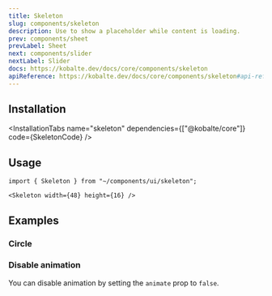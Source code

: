 ```yaml
---
title: Skeleton
slug: components/skeleton
description: Use to show a placeholder while content is loading.
prev: components/sheet
prevLabel: Sheet
next: components/slider
nextLabel: Slider
docs: https://kobalte.dev/docs/core/components/skeleton
apiReference: https://kobalte.dev/docs/core/components/skeleton#api-reference
---
```



<PreviewTabs demoCode={SkeletonDemoCode}>
  <SkeletonDemo client:only="solid-js" />
</PreviewTabs>

## Installation

<InstallationTabs
  name="skeleton"
  dependencies={["@kobalte/core"]}
  code={SkeletonCode}
/>

## Usage

```tsx
import { Skeleton } from "~/components/ui/skeleton";
```

```tsx
<Skeleton width={48} height={16} />
```

## Examples

### Circle

<PreviewTabs demoCode={SkeletonCircleCode} class="mt-4">
  <SkeletonCircle client:only="solid-js" />
</PreviewTabs>

### Disable animation

You can disable animation by setting the `animate` prop to `false`.

<PreviewTabs demoCode={SkeletonNoAnimationCode} class="mt-4">
  <SkeletonNoAnimation client:only="solid-js" />
</PreviewTabs>
